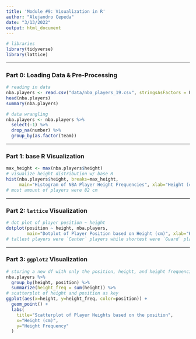 ---
title: 'Module #9: Visualization in R'
author: "Alejandro Cepeda"
date: "3/13/2022"
output: html_document
---

```{r setup, message=FALSE}
# libraries
library(tidyverse)
library(lattice)

```

---

### Part 0: Loading Data & Pre-Processing

```{r, "Part 0"}
# reading in data
nba.players <- read.csv("data/nba_players_19.csv", stringsAsFactors = F) 
head(nba.players)
summary(nba.players)

# data wrangling
nba.players <- nba.players %>%
  select(-1) %>%
  drop_na(number) %>%
  group_by(as.factor(team))

```

---

### Part 1: base R Visualization
  
```{r, "Part 1"}
max_height <- max(nba.players$height)
# visualize height distribution w/ base R
hist(nba.players$height, breaks=max_height, 
     main="Histogram of NBA Player Height Frequencies", xlab="Height (cm)")
# most amount of players were 82 cm

```

---

### Part 2: `lattice` Visualization

```{r, "Part 2"}
# dot plot of player position ~ height
dotplot(position ~ height, nba.players, 
        main="Dotplot of Player Position based on Height (cm)", xlab="Height (cm)")
# tallest players were `Center` players while shortest were `Guard` players

```

---

### Part 3: `ggplot2` Visualization


```{r, "Part 3"}
# storing a new df with only the position, height, and height frequencies
nba.players %>% 
  group_by(height, position) %>% 
  summarize(height_freq = sum(height)) %>%
# scatterplot of height and position as key
ggplot(aes(x=height, y=height_freq, color=position)) +
  geom_point() +
  labs(
    title="Scatterplot of Player Heights based on the position",
    x="Height (cm)",
    y="Height Frequency"
  )
```